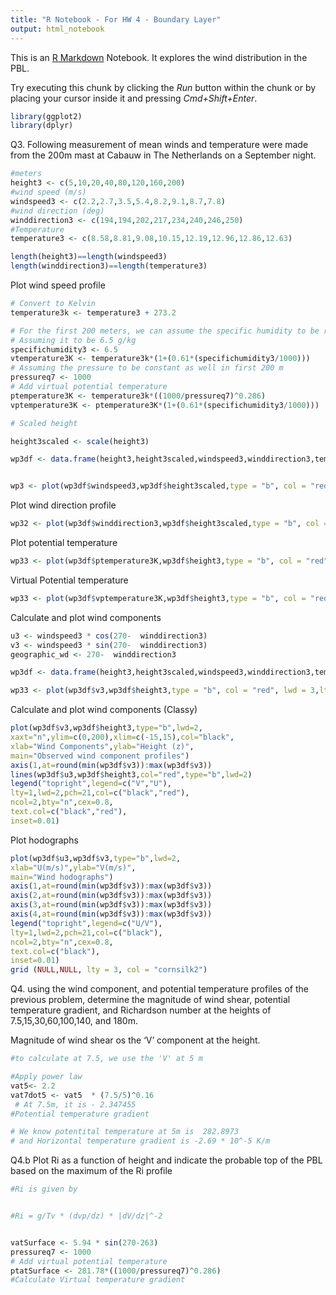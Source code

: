 ```yaml
---
title: "R Notebook - For HW 4 - Boundary Layer"
output: html_notebook
---
```


This is an [R Markdown](http://rmarkdown.rstudio.com) Notebook. It explores the wind distribution in the PBL.


Try executing this chunk by clicking the *Run* button within the chunk or by placing your cursor inside it and pressing *Cmd+Shift+Enter*. 

```r
library(ggplot2)
library(dplyr)

```

Q3. Following measurement of mean winds and temperature were made from the 200m mast at Cabauw in The Netherlands on a September night.
```r
#meters
height3 <- c(5,10,20,40,80,120,160,200)
#wind speed (m/s)
windspeed3 <- c(2.2,2.7,3.5,5.4,8.2,9.1,8.7,7.8)
#wind direction (deg)
winddirection3 <- c(194,194,202,217,234,240,246,250)
#Temperature
temperature3 <- c(8.58,8.81,9.08,10.15,12.19,12.96,12.86,12.63)

length(height3)==length(windspeed3)
length(winddirection3)==length(temperature3)


```

Plot wind speed profile
```r
# Convert to Kelvin
temperature3k <- temperature3 + 273.2

# For the first 200 meters, we can assume the specific humidity to be relatively constant 
# Assuming it to be 6.5 g/kg
specifichumidity3 <- 6.5
vtemperature3K <- temperature3k*(1+(0.61*(specifichumidity3/1000)))
# Assuming the pressure to be constant as well in first 200 m
pressureq7 <- 1000
# Add virtual potential temperature
ptemperature3K <- temperature3k*((1000/pressureq7)^0.286)
vptemperature3K <- ptemperature3K*(1+(0.61*(specifichumidity3/1000)))

# Scaled height

height3scaled <- scale(height3)

wp3df <- data.frame(height3,height3scaled,windspeed3,winddirection3,temperature3,temperature3k,vtemperature3K,ptemperature3K,vtemperature3K,ptemperature3K,vptemperature3K)


wp3 <- plot(wp3df$windspeed3,wp3df$height3scaled,type = "b", col = "red", lwd = 3,xlab = "Wind Speed (m/s)", ylab = "Scaled Height") + title("Observed profile of wind speed")


```
Plot wind direction profile

```r

wp32 <- plot(wp3df$winddirection3,wp3df$height3scaled,type = "b", col = "red", lwd = 3,xlab = "Wind Direction (deg.)", ylab = "Scaled Height") + title("Observed profile of wind direction")


```
Plot potential temperature 
```r
wp33 <- plot(wp3df$ptemperature3K,wp3df$height3,type = "b", col = "red", lwd = 3,xlab = "Potential Temperature", ylab = "Height(m)")
```

Virtual Potential temperature

```r
wp33 <- plot(wp3df$vptemperature3K,wp3df$height3,type = "b", col = "red", lwd = 3,xlab = "Virtual Potential Temperature", ylab = "Height(m)")
```

Calculate and plot wind components

```r

u3 <- windspeed3 * cos(270-  winddirection3)
v3 <- windspeed3 * sin(270-  winddirection3)
geographic_wd <- 270-  winddirection3

wp3df <- data.frame(height3,height3scaled,windspeed3,winddirection3,temperature3,temperature3k,vtemperature3K,ptemperature3K,vtemperature3K,ptemperature3K,vptemperature3K,u3,v3,geographic_wd)

wp33 <- plot(wp3df$v3,wp3df$height3,type = "b", col = "red", lwd = 3,lty= 2,xlab = "V(m/sec)     U(m/sec)       ", ylab = "Height Z (m)") + title("Profiles of mean wind components") + lines(wp3df$u3,wp3df$height3,type = "b", lwd = 3,col="green") 

```
Calculate and plot wind components (Classy)

```r
plot(wp3df$v3,wp3df$height3,type="b",lwd=2,
xaxt="n",ylim=c(0,200),xlim=c(-15,15),col="black",
xlab="Wind Components",ylab="Height (z)",
main="Observed wind component profiles")
axis(1,at=round(min(wp3df$v3)):max(wp3df$v3))
lines(wp3df$u3,wp3df$height3,col="red",type="b",lwd=2)
legend("topright",legend=c("V","U"),
lty=1,lwd=2,pch=21,col=c("black","red"),
ncol=2,bty="n",cex=0.8,
text.col=c("black","red"),
inset=0.01)

```
Plot hodographs
```r
plot(wp3df$u3,wp3df$v3,type="b",lwd=2,
xlab="U(m/s)",ylab="V(m/s)",
main="Wind hodographs")
axis(1,at=round(min(wp3df$v3)):max(wp3df$v3))
axis(2,at=round(min(wp3df$v3)):max(wp3df$v3))
axis(3,at=round(min(wp3df$v3)):max(wp3df$v3))
axis(4,at=round(min(wp3df$v3)):max(wp3df$v3))
legend("topright",legend=c("U/V"),
lty=1,lwd=2,pch=21,col=c("black"),
ncol=2,bty="n",cex=0.8,
text.col=c("black"),
inset=0.01)
grid (NULL,NULL, lty = 3, col = "cornsilk2")  
```


Q4. using the wind component, and potential temperature profiles of the previous problem, determine the magnitude of wind shear, potential temperature gradient, and Richardson number at the heights of 7.5,15,30,60,100,140, and 180m.

Magnitude of wind shear os the 'V' component at the height.
```r
#to calculate at 7.5, we use the 'V' at 5 m

#Apply power law
vat5<- 2.2
vat7dot5 <- vat5  * (7.5/5)^0.16
 # At 7.5m, it is - 2.347455
#Potential temperature gradient

# We know potentital temperature at 5m is  282.8973
# and Horizontal temperature gradient is -2.69 * 10^-5 K/m


```

Q4.b Plot Ri as a function of height and indicate the probable top of the PBL based on the maximum of the Ri profile
```r
#Ri is given by


#Ri = g/Tv * (dvp/dz) * |dV/dz|^-2


vatSurface <- 5.94 * sin(270-263)
pressureq7 <- 1000
# Add virtual potential temperature
ptatSurface <- 281.78*((1000/pressureq7)^0.286)
#Calculate Virtual temperature gradient 

```